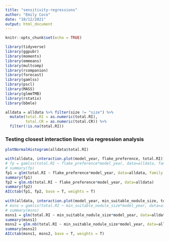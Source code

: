 ```yaml
---
title: "sensitivity-regressions"
author: "Emily Coco"
date: "10/12/2021"
output: html_document
---
```


```r
knitr::opts_chunk$set(echo = TRUE)

library(tidyverse)
library(ggpubr)
library(moments)
library(emmeans)
library(multcomp)
library(rcompanion)
library(forecast)
library(gamlss)
library(pscl)
library(MASS)
library(glmmTMB)
library(rstatix)
library(bbmle)

alldata = alldata %>% filter(size != "size") %>%
  mutate(total.RI = as.numeric(total.RI), 
         total.CR = as.numeric(total.CR)) %>%
  filter(!is.na(total.RI))


```


### Testing closest interaction lines via regression analysis
```r

plotNormalHistogram(alldata$total.RI)

with(alldata, interaction.plot(model_year, flake_preference, total.RI))
# fp = gamlss(total.RI ~ flake_preference*model_year, data=alldata, family = BEINF)
# summary(fp)
fp1 = glm(total.RI ~ flake_preference*model_year, data=alldata, family = quasipossion)
summary(fp1)
fp2 = glm.nb(total.RI ~ flake_preference*model_year, data=alldata)
summary(fp2)
AICctab(fp1, fp2, base = T, weights = T)
 
with(alldata, interaction.plot(model_year, min_suitable_nodule_size, total.RI))
# msns = gamlss(total.RI ~ min_suitable_nodule_size*model_year, data=alldata, family = BEINF)
# summary(msns)
msns1 = glm(total.RI ~ min_suitable_nodule_size*model_year, data=alldata, family = quasipossion)
summary(msns1)
msns2 = glm.nb(total.RI ~ min_suitable_nodule_size*model_year, data=alldata)
summary(msns2)
AICctab(msns1, msns2, base = T, weights = T)

```

